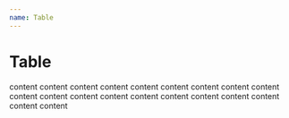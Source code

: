 ```yaml
---
name: Table
---
```



# Table

<Playground>
  <Table 
    headers={['Produto', 'Estoque', 'Preço original',	'Preço promocional variações', 'Ações']}
  >
    <TableGroup>
      <BodyColumn>content</BodyColumn>
      <BodyColumn>content</BodyColumn>
      <BodyColumn>content</BodyColumn>
      <BodyColumn>content</BodyColumn>
      <BodyColumn>content</BodyColumn>
    </TableGroup>
    <TableGroup>
      <BodyColumn>content</BodyColumn>
      <BodyColumn>content</BodyColumn>
      <BodyColumn>content</BodyColumn>
      <BodyColumn>content</BodyColumn>
      <BodyColumn>content</BodyColumn>
    </TableGroup>
    <TableGroup>
      <BodyColumn>content</BodyColumn>
      <BodyColumn>content</BodyColumn>
      <BodyColumn>content</BodyColumn>
      <BodyColumn>content</BodyColumn>
      <BodyColumn>content</BodyColumn>
    </TableGroup>
    <TableGroup>
      <BodyColumn>content</BodyColumn>
      <BodyColumn>content</BodyColumn>
      <BodyColumn>content</BodyColumn>
      <BodyColumn>content</BodyColumn>
      <BodyColumn>content</BodyColumn>
    </TableGroup>
  </Table>
</Playground>